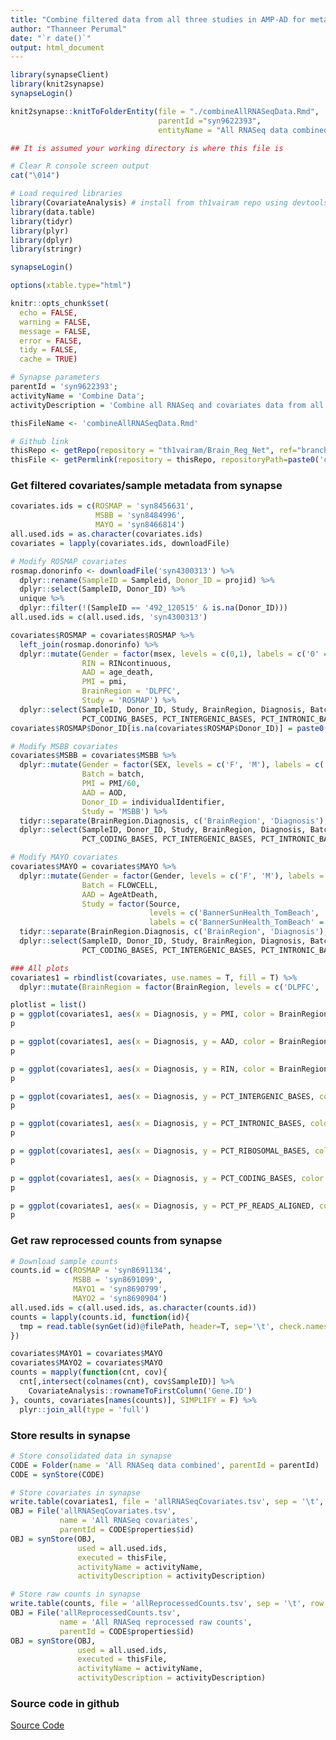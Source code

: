 ```yaml
---
title: "Combine filtered data from all three studies in AMP-AD for metanalysis"
author: "Thanneer Perumal"
date: "`r date()`"
output: html_document
---
```

```r
library(synapseClient)
library(knit2synapse)
synapseLogin()

knit2synapse::knitToFolderEntity(file = "./combineAllRNASeqData.Rmd", 
                                 parentId ="syn9622393",
                                 entityName = "All RNASeq data combined")
```

```r
## It is assumed your working directory is where this file is

# Clear R console screen output
cat("\014")  

# Load required libraries
library(CovariateAnalysis) # install from th1vairam repo using devtools::install_github('th1vairam/CovariateAnalysis@devtools')
library(data.table)
library(tidyr)
library(plyr)
library(dplyr)
library(stringr)

synapseLogin()

options(xtable.type="html")

knitr::opts_chunk$set(
  echo = FALSE,
  warning = FALSE,
  message = FALSE,
  error = FALSE,
  tidy = FALSE,
  cache = TRUE)
```

```r
# Synapse parameters
parentId = 'syn9622393';
activityName = 'Combine Data';
activityDescription = 'Combine all RNASeq and covariates data from all three brain banks';

thisFileName <- 'combineAllRNASeqData.Rmd'

# Github link
thisRepo <- getRepo(repository = "th1vairam/Brain_Reg_Net", ref="branch", refName='metaAnal')
thisFile <- getPermlink(repository = thisRepo, repositoryPath=paste0('code/Rmd/',thisFileName))
```

### Get filtered covariates/sample metadata from synapse
```r
covariates.ids = c(ROSMAP = 'syn8456631',
                   MSBB = 'syn8484996',
                   MAYO = 'syn8466814')
all.used.ids = as.character(covariates.ids)
covariates = lapply(covariates.ids, downloadFile)

# Modify ROSMAP covariates
rosmap.donorinfo <- downloadFile('syn4300313') %>%
  dplyr::rename(SampleID = Sampleid, Donor_ID = projid) %>%
  dplyr::select(SampleID, Donor_ID) %>%
  unique %>%
  dplyr::filter(!(SampleID == '492_120515' & is.na(Donor_ID)))
all.used.ids = c(all.used.ids, 'syn4300313')

covariates$ROSMAP = covariates$ROSMAP %>%
  left_join(rosmap.donorinfo) %>%
  dplyr::mutate(Gender = factor(msex, levels = c(0,1), labels = c('0' = 'FEMALE', '1' = 'MALE')),
                RIN = RINcontinuous,
                AAD = age_death,
                PMI = pmi,
                BrainRegion = 'DLPFC',
                Study = 'ROSMAP') %>%
  dplyr::select(SampleID, Donor_ID, Study, BrainRegion, Diagnosis, Batch, Gender, RIN, AAD, PMI, PCT_PF_READS_ALIGNED,
                PCT_CODING_BASES, PCT_INTERGENIC_BASES, PCT_INTRONIC_BASES, PCT_RIBOSOMAL_BASES) 
covariates$ROSMAP$Donor_ID[is.na(covariates$ROSMAP$Donor_ID)] = paste0('NotAva',1:sum(is.na(covariates$ROSMAP$Donor_ID)))

# Modify MSBB covariates
covariates$MSBB = covariates$MSBB %>%
  dplyr::mutate(Gender = factor(SEX, levels = c('F', 'M'), labels = c('F' = 'FEMALE', 'M' = 'MALE')),
                Batch = batch,
                PMI = PMI/60,
                AAD = AOD,
                Donor_ID = individualIdentifier,
                Study = 'MSBB') %>%
  tidyr::separate(BrainRegion.Diagnosis, c('BrainRegion', 'Diagnosis'), sep = '\\.') %>%
  dplyr::select(SampleID, Donor_ID, Study, BrainRegion, Diagnosis, Batch, Gender, RIN, AAD, PMI, PCT_PF_READS_ALIGNED,
                PCT_CODING_BASES, PCT_INTERGENIC_BASES, PCT_INTRONIC_BASES, PCT_RIBOSOMAL_BASES) 

# Modify MAYO covariates
covariates$MAYO = covariates$MAYO %>%
  dplyr::mutate(Gender = factor(Gender, levels = c('F', 'M'), labels = c('F' = 'FEMALE', 'M' = 'MALE')),
                Batch = FLOWCELL,
                AAD = AgeAtDeath,
                Study = factor(Source, 
                               levels = c('BannerSunHealth_TomBeach', 'MayoBrainBank_Dickson'),
                               labels = c('BannerSunHealth_TomBeach' = 'BANNER', 'MAYO'))) %>%
  tidyr::separate(BrainRegion.Diagnosis, c('BrainRegion', 'Diagnosis'), sep = '\\.') %>%
  dplyr::select(SampleID, Donor_ID, Study, BrainRegion, Diagnosis, Batch, Gender, RIN, AAD, PMI, PCT_PF_READS_ALIGNED,
                PCT_CODING_BASES, PCT_INTERGENIC_BASES, PCT_INTRONIC_BASES, PCT_RIBOSOMAL_BASES) 

### All plots
covariates1 = rbindlist(covariates, use.names = T, fill = T) %>%
  dplyr::mutate(BrainRegion = factor(BrainRegion, levels = c('DLPFC', 'IFG', 'STG', 'FP', 'PHG', 'CER', 'TCX')))

plotlist = list()
p = ggplot(covariates1, aes(x = Diagnosis, y = PMI, color = BrainRegion)) + geom_boxplot()
p

p = ggplot(covariates1, aes(x = Diagnosis, y = AAD, color = BrainRegion)) + geom_boxplot()
p

p = ggplot(covariates1, aes(x = Diagnosis, y = RIN, color = BrainRegion)) + geom_boxplot()
p

p = ggplot(covariates1, aes(x = Diagnosis, y = PCT_INTERGENIC_BASES, color = BrainRegion)) + geom_boxplot()
p

p = ggplot(covariates1, aes(x = Diagnosis, y = PCT_INTRONIC_BASES, color = BrainRegion)) + geom_boxplot()
p

p = ggplot(covariates1, aes(x = Diagnosis, y = PCT_RIBOSOMAL_BASES, color = BrainRegion)) + geom_boxplot()
p

p = ggplot(covariates1, aes(x = Diagnosis, y = PCT_CODING_BASES, color = BrainRegion)) + geom_boxplot()
p

p = ggplot(covariates1, aes(x = Diagnosis, y = PCT_PF_READS_ALIGNED, color = BrainRegion)) + geom_boxplot()
p
```

### Get raw reprocessed counts from synapse
```r
# Download sample counts
counts.id = c(ROSMAP = 'syn8691134',
              MSBB = 'syn8691099',
              MAYO1 = 'syn8690799', 
              MAYO2 = 'syn8690904')
all.used.ids = c(all.used.ids, as.character(counts.id))
counts = lapply(counts.id, function(id){
  tmp = read.table(synGet(id)@filePath, header=T, sep='\t', check.names = F, row.names = 1)
})

covariates$MAYO1 = covariates$MAYO
covariates$MAYO2 = covariates$MAYO
counts = mapply(function(cnt, cov){
  cnt[,intersect(colnames(cnt), cov$SampleID)] %>%
    CovariateAnalysis::rownameToFirstColumn('Gene.ID')
}, counts, covariates[names(counts)], SIMPLIFY = F) %>%
  plyr::join_all(type = 'full')
```

### Store results in synapse
```r
# Store consolidated data in synapse
CODE = Folder(name = 'All RNASeq data combined', parentId = parentId)
CODE = synStore(CODE)

# Store covariates in synapse
write.table(covariates1, file = 'allRNASeqCovariates.tsv', sep = '\t', row.names=F, quote=F)
OBJ = File('allRNASeqCovariates.tsv', 
           name = 'All RNASeq covariates', 
           parentId = CODE$properties$id)
OBJ = synStore(OBJ,
               used = all.used.ids,
               executed = thisFile,
               activityName = activityName,
               activityDescription = activityDescription)

# Store raw counts in synapse
write.table(counts, file = 'allReprocessedCounts.tsv', sep = '\t', row.names=F, quote=F)
OBJ = File('allReprocessedCounts.tsv', 
           name = 'All RNASeq reprocessed raw counts', 
           parentId = CODE$properties$id)
OBJ = synStore(OBJ,
               used = all.used.ids,
               executed = thisFile,
               activityName = activityName,
               activityDescription = activityDescription)
```
### Source code in github
[Source Code](`r thisFile`)
